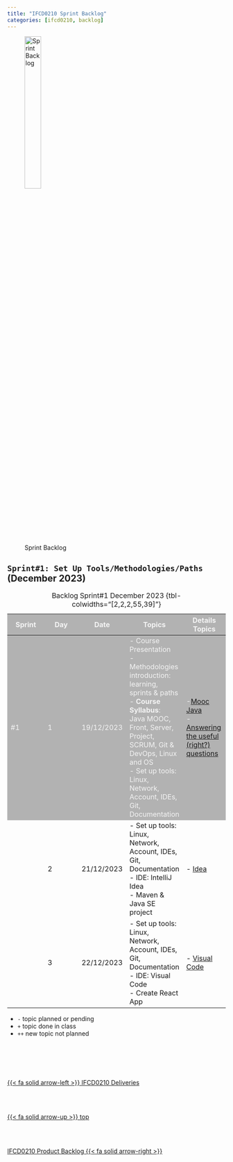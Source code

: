 ```yaml
---
title: "IFCD0210 Sprint Backlog"
categories: [ifcd0210, backlog]
---
```


<style>
tr:nth-child(1) {
  background-color: #b2b2b2!important;
  color: #f4f4f4!important;
}
</style>


![Sprint Backlog](/images/home/backlog.jpg){width="30%"}

##  ``Sprint#1: Set Up Tools/Methodologies/Paths`` (December 2023)

::: {.column-page-right}
| Sprint | Day | Date | Topics |  Details Topics |
| -- | -- | -- | -- | -- |
| #1 | 1 | 19/12/2023 | - Course Presentation </br>  - Methodologies introduction: learning, sprints & paths  </br> - **Course Syllabus**: </br>Java MOOC, Front, Server, Project, SCRUM, Git & DevOps, Linux and OS </br>  - Set up tools: Linux, Network, Account, IDEs, Git, Documentation | -[Mooc Java](/javase/se-what-moocsyllabus.qmd)  </br> - [Answering the useful (right?) questions](/learning/learning-how-questions.qmd) |
|  | 2 | 21/12/2023 | - Set up tools: Linux, Network, Account, IDEs, Git, Documentation </br> - IDE: IntelliJ Idea </br> - Maven & Java SE project</br> | - [Idea](/devops/devops-ide-intelljidea.qmd) |
|  | 3 | 22/12/2023 |  - Set up tools: Linux, Network, Account, IDEs, Git, Documentation </br> - IDE: Visual Code </br> - Create React App </br> | - [Visual Code](/devops/devops-ide-visualcode.qmd) |
: Backlog Sprint#1 December 2023 {tbl-colwidths="[2,2,2,55,39]"}
:::

::: {.callout-note}
- `-` topic planned or pending
- `+` topic done in class
- `++` new topic not planned
:::



<!--- navLinks -->
<br><br>
<div class=row>
<br>
<div class='column left previous'>
<br>
[{{< fa solid arrow-left >}} IFCD0210 Deliveries](/ifcd0210-24/ifcd0210deliveries-24.qmd)
<br>
</div>
<br>
<div class='column center'>
<br>
[{{< fa solid arrow-up >}} top](#top)
<br>
</div>
<br>
<div class='column right next'>
<br>
[IFCD0210 Product Backlog  {{< fa solid arrow-right >}}](/ifcd0210-24/ifcd0210backlog-product-24.qmd)
<br>
</div>
<br>
</div>
